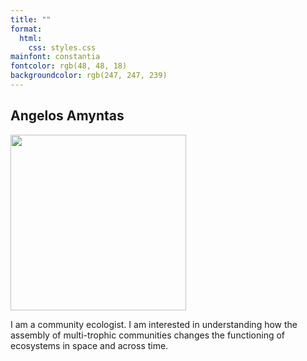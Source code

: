```yaml
---
title: ""
format: 
  html: 
    css: styles.css
mainfont: constantia 
fontcolor: rgb(48, 48, 18)
backgroundcolor: rgb(247, 247, 239)
---
```


::: column-page
::: cent
# Angelos Amyntas
:::
:::

![](images/me.png){fig-align="center" width="281"}

::: cent
I am a community ecologist. I am interested in understanding how the assembly of multi-trophic communities changes the functioning of ecosystems in space and across time.
:::

